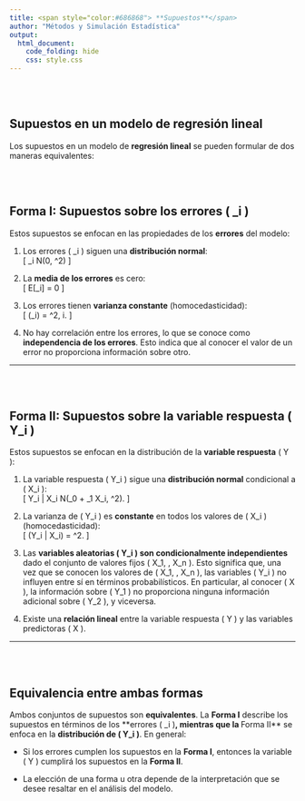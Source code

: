 ```yaml
---
title: <span style="color:#686868"> **Supuestos**</span>
author: "Métodos y Simulación Estadística"
output:
  html_document:
    code_folding: hide
    css: style.css
---
```



</br></br>
<h2>Supuestos en un modelo de regresión lineal</h2>


Los supuestos en un modelo de **regresión lineal** se pueden formular de dos maneras equivalentes:


</br></br>
<h2>Forma I: Supuestos sobre los errores \( \varepsilon_i \)</h2>

Estos supuestos se enfocan en las propiedades de los **errores** del modelo:

1. Los errores \( \varepsilon_i \) siguen una **distribución normal**:  
   \[
   \varepsilon_i \sim N(0, \sigma^2)
   \]
   
2. La **media de los errores** es cero:  
   \[
   E[\varepsilon_i] = 0
   \]

3. Los errores tienen **varianza constante** (homocedasticidad):  
   \[
   \text{Var}(\varepsilon_i) = \sigma^2, \quad \forall i.
   \]

4. No hay correlación entre los errores, lo que se conoce como **independencia de los errores**. Esto indica que al conocer el valor de un error no proporciona información sobre otro. 
   

---


</br></br>
<h2>Forma II: Supuestos sobre la variable respuesta \( Y_i \)</h2>

Estos supuestos se enfocan en la distribución de la **variable respuesta** \( Y \):

1. La variable respuesta \( Y_i \) sigue una **distribución normal** condicional a \( X_i \):  
   \[
   Y_i | X_i \sim N(\beta_0 + \beta_1 X_i, \sigma^2).
   \]

2. La varianza de \( Y_i \) es **constante** en todos los valores de \( X_i \) (homocedasticidad):  
   \[
   \text{Var}(Y_i | X_i) = \sigma^2.
   \]

3. Las **variables aleatorias \( Y_i \) son condicionalmente independientes** dado el conjunto de valores fijos \( X_1, \dots, X_n \). Esto significa que, una vez que se conocen los valores de \( X_1, \dots, X_n \), las variables \( Y_i \) no influyen entre sí en términos probabilísticos. En particular, al conocer \( X \), la información sobre \( Y_1 \) no proporciona ninguna información adicional sobre \( Y_2 \), y viceversa.  

4. Existe una **relación lineal** entre la variable respuesta \( Y \) y las variables predictoras \( X \).

---

</br></br>
<h2>Equivalencia entre ambas formas</h2>

Ambos conjuntos de supuestos son **equivalentes**. La **Forma I** describe los supuestos en términos de los **errores \( \varepsilon_i \)**, mientras que la **Forma II** se enfoca en la **distribución de \( Y_i \)**. En general:

- Si los errores cumplen los supuestos en la **Forma I**, entonces la variable \( Y \) cumplirá los supuestos en la **Forma II**.

- La elección de una forma u otra depende de la interpretación que se desee resaltar en el análisis del modelo.

